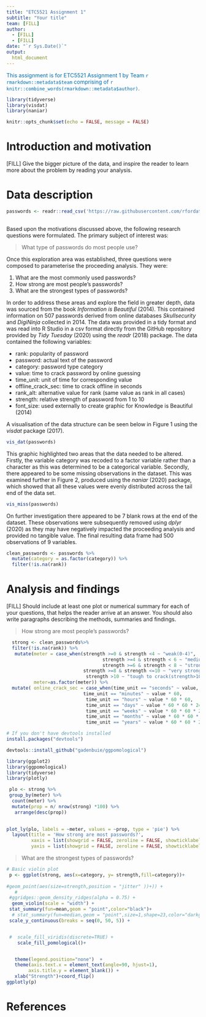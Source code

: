 ```yaml
---
title: "ETC5521 Assignment 1"
subtitle: "Your title"
team: [FILL]
author:
  - [FILL]
  - [FILL]
date: "`r Sys.Date()`"
output: 
  html_document
---
```


[This assignment is for ETC5521 Assignment 1 by Team `r rmarkdown::metadata$team` comprising of `r knitr::combine_words(rmarkdown::metadata$author)`.]{style="color:#006DAE;"}

```r
library(tidyverse)
library(visdat)
library(naniar)

knitr::opts_chunk$set(echo = FALSE, message = FALSE)
```


# Introduction and motivation

[FILL] Give the bigger picture of the data, and inspire the reader to learn more about the problem by reading your analysis. 

# Data description
```r
passwords <- readr::read_csv('https://raw.githubusercontent.com/rfordatascience/tidytuesday/master/data/2020/2020-01-14/passwords.csv')
 
```

Based upon the motivations discussed above, the following research questions were formulated. The primary subject of interest was:

> What type of passwords do most people use? 

Once this exploration area was established, three questions were composed to parameterise the proceeding analysis. They were:

1.	What are the most commonly used passwords?
2.	How strong are most people’s passwords?
3.	What are the strongest types of passwords?

In order to address these areas and explore the field in greater depth, data was sourced from the book *Information is Beautiful* (2014). This contained information on 507 passwords derived from online databases *Skullsecurity* and *DigiNinja* collected in 2014. The data was provided in a tidy format and was read into R Studio in a csv format directly from the GitHub repository provided by *Tidy Tuesday* (2020) using the *readr* (2018) package. The data contained the following variables:

- rank: popularity of password
- password: actual text of the password
- category: password type category
- value: time to crack password by online guessing
- time_unit: unit of time for corresponding value
- offline_crack_sec: time to crack offline in seconds
- rank_alt: alternative value for rank (same value as rank in all cases)
- strength: relative strength of password from 1 to 10
- font_size: used externally to create graphic for Knowledge is Beautiful (2014)

A visualisation of the data structure can be seen below in Figure 1 using the *visdat* package (2017).

```r
vis_dat(passwords)
```

This graphic highlighted two areas that the data needed to be altered. Firstly, the variable category was recoded to a factor variable rather than a character as this was determined to be a categorical variable. Secondly, there appeared to be some missing observations in the dataset. This was examined further in Figure 2, produced using the *naniar* (2020) package, which showed that all these values were evenly distributed across the tail end of the data set.
```r
vis_miss(passwords)
```


On further investigation there appeared to be 7 blank rows at the end of the dataset. These observations were subsequently removed using *dplyr* (2020) as they may have negatively impacted the proceeding analysis and provided no tangible value. The final resulting data frame had 500 observations of 9 variables.

```r
clean_passwords <- passwords %>%
  mutate(category = as.factor(category)) %>%
  filter(!is.na(rank))
```


# Analysis and findings

[FILL] Should include at least one plot or numerical summary for each of your questions, that helps the reader arrive at an answer. You should also write paragraphs describing the methods, summaries and findings.

> How strong are most people’s passwords?

```r
  strong <- clean_passwords%>% 
  filter(!is.na(rank)) %>%
   mutate(meter = case_when(strength >=0 & strength <4 ~ "weak(0-4)",
                                   strength >=4 & strength < 6 ~ "medium(4-6)",
                                   strength >=6 & strength < 8 ~ "strong(6-8)",
                            strength >=8 & strength <=10 ~ "very strong(8-10)",
                             strength >10 ~ "tough to crack(strength>10)"),
          meter=as.factor(meter)) %>% 
  mutate( online_crack_sec = case_when(time_unit == "seconds" ~ value,
                            time_unit == "minutes" ~ value * 60,
                             time_unit == "hours" ~ value * 60 * 60,
                             time_unit == "days" ~ value * 60 * 60 * 24,
                             time_unit == "weeks" ~ value * 60 * 60 * 24 * 7,
                             time_unit == "months" ~ value * 60 * 60 * 24 * 365/12,
                             time_unit == "years" ~ value * 60 * 60 * 24 * 365))

```

```r

# If you don't have devtools installed
install.packages("devtools")

devtools::install_github("gadenbuie/ggpomological")
```


```r
library(ggplot2)
library(ggpomological) 
library(tidyverse)
library(plotly)

 plo <- strong %>% 
 group_by(meter) %>%
  count(meter) %>%
  mutate(prop = n/ nrow(strong) *100) %>%
   arrange(desc(prop))
 

plot_ly(plo, labels = ~meter, values = ~prop, type = 'pie') %>% 
  layout(title = 'How strong are most passwords?',
         xaxis = list(showgrid = FALSE, zeroline = FALSE, showticklabels = FALSE),
         yaxis = list(showgrid = FALSE, zeroline = FALSE, showticklabels = FALSE))
```

> What are the strongest types of passwords?


```r

# Basic violin plot
 p <- ggplot(strong, aes(x=category, y= strength,fill=category))+
               
#geom_point(aes(size=strength,position = "jitter" ))+)) + 
   #
 #ggridges::geom_density_ridges(alpha = 0.75) + 
  geom_violin(scale = "width") + 
 stat_summary(fun=mean,geom = "point",color="black")+
  # stat_summary(fun=median,geom = "point",size=1,shape=23,color="darkgreen") +
 scale_y_continuous(breaks = seq(0, 50, 5)) +


 #  scale_fill_viridis(discrete=TRUE) + 
    scale_fill_pomological()+


   theme(legend.position="none")  + 
   theme(axis.text.x = element_text(angle=90, hjust=1),
        axis.title.y = element_blank()) + 
   xlab("Strength")+coord_flip() 
ggplotly(p)


```


# References

